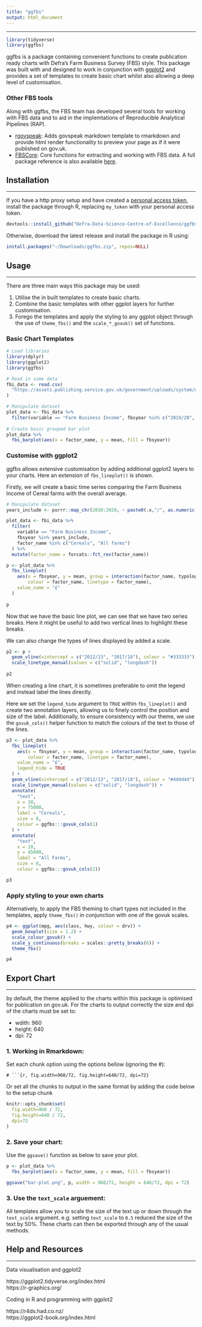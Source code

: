 ```yaml
---
title: "ggfbs"
output: html_document
---
```

<hr>
```R
library(tidyverse)
library(ggfbs)
```

ggfbs is a package containing convenient functions to create publication ready charts with Defra's Farm Business Survey (FBS) style. This package was built with and designed to work in conjunction with [ggplot2](https://ggplot2.tidyverse.org/) and provides a set of templates to create basic chart whilst also allowing a deep level of customisation.

### Other FBS tools

Along with ggfbs, the FBS team has developed several tools for working with FBS data and to aid in the implemtations of Reproducible Analytical Pipelines (RAP).

* [rgovspeak](https://github.com/Defra-Data-Science-Centre-of-Excellence/rgovspeak): Adds govspeak markdown template to rmarkdown and provide html render functionality to preview your page as if it were published on gov.uk.  
* [FBSCore](https://github.com/Defra-Data-Science-Centre-of-Excellence/FBSCore ): Core functions for extracting and working with FBS data. A full package reference is also available [here](http://fbs.int.sce.network/shiny/fbscore/).

## Installation
<hr>
If you have a http proxy setup and have created a [personal access token](https://docs.github.com/en/authentication/keeping-your-account-and-data-secure/creating-a-personal-access-token), install the package through R, replacing `my_token` with your personal access token.

```r
devtools::install_github("Defra-Data-Science-Centre-of-Excellence/ggfbs", auth_token = "my_token")
```

Otherwise, download the latest release and install the package in R using:

```r
install.packages("~/Downloads/ggfbs.zip", repos=NULL)
```

## Usage
<hr>
There are three main ways this package may be used:

1. Utilise the in built templates to create basic charts.
2. Combine the basic templates with other ggplot layers for further customisation.
3. Forego the templates and apply the styling to any ggplot object through the use of `theme_fbs()` and the `scale_*_govuk()` set of functions.

### Basic Chart Templates

```r
# Load libraries
library(dplyr)
library(ggplot2)
library(ggfbs)

# Read in some data
fbi_data <- read.csv(
  "https://assets.publishing.service.gov.uk/government/uploads/system/uploads/attachment_data/file/1031993/fbs-farmbusinessincome-series_9nov21.csv"
)

# Manipulate dataset
plot_data <- fbi_data %>% 
  filter(variable == "Farm Business Income", fbsyear %in% c("2019/20", "2020/21"))
  
# Create basic grouped bar plot
plot_data %>% 
  fbs_barplot(aes(x = factor_name, y = mean, fill = fbsyear))
```

### Customise with ggplot2

ggfbs allows extensive customisation by adding additional ggplot2 layers to your charts. Here an extension of `fbs_lineplot()` is shown.

Firstly, we will create a basic time series comparing the Farm Business Income of Cereal farms with the overall average.

```r
# Manipulate dataset
years_include <- purrr::map_chr(2010:2020, ~ paste0(.x,"/", as.numeric(substr(.x, 3, 4)) + 1))

plot_data <- fbi_data %>% 
  filter(
    variable == "Farm Business Income", 
    fbsyear %in% years_include, 
    factor_name %in% c("Cereals", "All farms")
  ) %>% 
  mutate(factor_name = forcats::fct_rev(factor_name))

p <- plot_data %>% 
  fbs_lineplot(
    aes(x = fbsyear, y = mean, group = interaction(factor_name, typology), 
        colour = factor_name, linetype = factor_name),
    value_name = "£"
  )
  
p
```

Now that we have the basic line plot, we can see that we have two series breaks. Here it might be useful to add two vertical lines to highlight these breaks.

We can also change the types of lines displayed by added a scale.

```r
p2 <- p +
  geom_vline(xintercept = c("2012/13", "2017/18"), colour = "#333333")  +
  scale_linetype_manual(values = c("solid", "longdash"))
  
p2
```

When creating a line chart, it is sometimes preferable to omit the legend and instead label the lines directly.

Here we set the `legend_hide` argument to `TRUE` within `fbs_lineplot()` and create two annotation layers, allowing us to finely control the position and size of the label. Additionally, to ensure consistency with our theme, we use the `govuk_cols()` helper function to match the colours of the text to those of the lines.

```r
p3 <- plot_data %>% 
  fbs_lineplot(
    aes(x = fbsyear, y = mean, group = interaction(factor_name, typology), 
        colour = factor_name, linetype = factor_name),
    value_name = "£",
    legend_hide = TRUE
  ) +
  geom_vline(xintercept = c("2012/13", "2017/18"), colour = "#4d4d4d") +
  scale_linetype_manual(values = c("solid", "longdash")) +
  annotate(
    "text", 
    x = 10,
    y = 75000,
    label = "Cereals",
    size = 8,
    colour = ggfbs:::govuk_cols(1)
  ) +
  annotate(
    "text",
    x = 10,
    y = 45000,
    label = "All Farms",
    size = 8,
    colour = ggfbs:::govuk_cols(2))

p3
```

### Apply styling to your own charts

Alternatively, to apply the FBS theming to chart types not included in the templates, apply `theme_fbs()` in conjunction with one of the govuk scales.

```r
p4 <- ggplot(mpg, aes(class, hwy, colour = drv)) + 
  geom_boxplot(size = 1.2) +
  scale_colour_govuk() +
  scale_y_continuous(breaks = scales::pretty_breaks(6)) +
  theme_fbs()

p4
```

## Export Chart
<hr>
by default, the theme applied to the charts within this package is optimised for publication on gov.uk. For the charts to output correctly the size and dpi of the charts must be set to:

- wdith: 960
- height: 640
- dpi: 72

### 1. Working in Rmarkdown:

Set each chunk option using the options bellow (ignoring the #):
```
# ```{r, fig.width=960/72, fig.height=640/72, dpi=72}
```

Or set all the chunks to output in the same format by adding the code below to the setup chunk
```r
knitr::opts_chunk$set(
  fig.width=960 / 72,
  fig.height=640 / 72,
  dpi=72
)
```

### 2. Save your chart:

Use the `ggsave()` function as below to save your plot.

```r
p <- plot_data %>% 
  fbs_barplot(aes(x = factor_name, y = mean, fill = fbsyear))

ggsave("bar-plot.png", p, width = 960/72, height = 640/72, dpi = 72)
```

### 3. Use the `text_scale` arguement:

All templates allow you to scale the size of the text up or down through the `text_scale` argument. e.g. setting `text_scale` to `0.5` reduced the size of the text by 50%. These charts can then be exported through any of the usual methods.

## Help and Resources
<hr>
Data visualisation and ggplot2

https://ggplot2.tidyverse.org/index.html  
https://r-graphics.org/

Coding in R and programming with ggplot2

https://r4ds.had.co.nz/  
https://ggplot2-book.org/index.html

